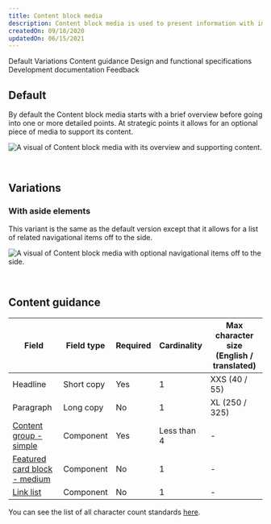 ```yaml
---
title: Content block media
description: Content block media is used to present information with images in a group setting.
createdOn: 09/18/2020
updatedOn: 06/15/2021
---
```



<ComponentDescription name="Content block media" type="layout" />

<AnchorLinks>

<AnchorLink>Default</AnchorLink>
<AnchorLink>Variations</AnchorLink>
<AnchorLink>Content guidance</AnchorLink>
<AnchorLink>Design and functional specifications</AnchorLink>
<AnchorLink>Development documentation</AnchorLink>
<AnchorLink>Feedback</AnchorLink>

</AnchorLinks>

## Default

By default the Content block media starts with a brief overview before going into one or more detailed points. At strategic points it allows for an optional piece of media to support its content.

![A visual of Content block media with its overview and supporting content.](../../images/pattern/content-block-media/content-block-with-media.jpg)

<br />

## Variations

### With aside elements

This variant is the same as the default version except that it allows for a list of related navigational items off to the side.

![A visual of Content block media with optional navigational items off to the side.](../../images/pattern/content-block-media/content-block-with-media-with-aside-elements.jpg)

<br />

## Content guidance

| Field | Field type | Required | Cardinality | Max character size (English / translated) |
| -------- | --------- | ---------- | ---------- | ----------|
| Headline | Short copy | Yes   | 1 | XXS (40 / 55)|
| Paragraph  | Long copy | No | 1 | XL (250 / 325)   |
| [Content group - simple](https://www.ibm.com/standards/web/carbon-for-ibm-dotcom/components/content-group-simple) | Component | Yes | Less than 4 | - |
| [Featured card block - medium](https://www.ibm.com/standards/web/carbon-for-ibm-dotcom/components/feature-card-block#feature-card-block-medium) | Component | No | 1 | - |
| [Link list](https://www.ibm.com/standards/web/carbon-for-ibm-dotcom/components/link-list) | Component | No | 1 | - |

You can see the list of all character count standards <a href="https://github.com/carbon-design-system/carbon-for-ibm-dotcom-website/wiki/Character-count-standards" target="_blank" rel="noreferrer">here</a>.

<ComponentFooter name="Content block media" type="layout" />
